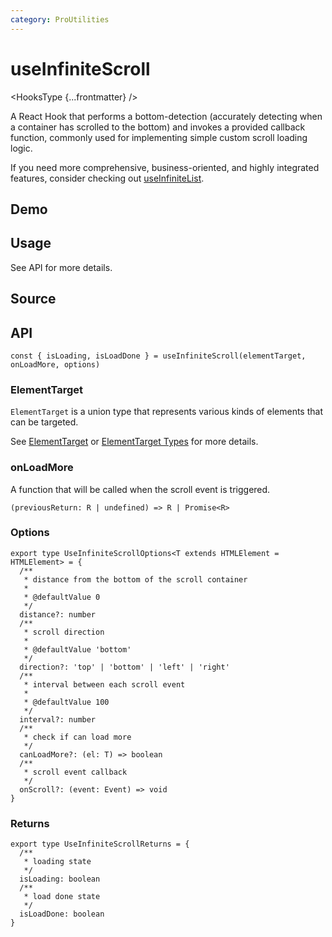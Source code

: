 ```yaml
---
category: ProUtilities
---
```


# useInfiniteScroll


<HooksType {...frontmatter} />

A React Hook that performs a bottom-detection (accurately detecting when a container has scrolled to the bottom) and invokes a provided callback function, commonly used for implementing simple custom scroll loading logic.

If you need more comprehensive, business-oriented, and highly integrated features, consider checking out [useInfiniteList](/reference/use-infinite-list).

## Demo


<App />

## Usage

See API for more details.

## Source


<Source />

## API

```tsx
const { isLoading, isLoadDone } = useInfiniteScroll(elementTarget, onLoadMore, options)
```

### ElementTarget

`ElementTarget` is a union type that represents various kinds of elements that can be targeted.

See [ElementTarget](/docs/features/element-target) or [ElementTarget Types](/docs/features/element-target#element-target-types) for more details.

### onLoadMore

A function that will be called when the scroll event is triggered.

```tsx
(previousReturn: R | undefined) => R | Promise<R>
```

### Options

```tsx
export type UseInfiniteScrollOptions<T extends HTMLElement = HTMLElement> = {
  /**
   * distance from the bottom of the scroll container
   *
   * @defaultValue 0
   */
  distance?: number
  /**
   * scroll direction
   *
   * @defaultValue 'bottom'
   */
  direction?: 'top' | 'bottom' | 'left' | 'right'
  /**
   * interval between each scroll event
   *
   * @defaultValue 100
   */
  interval?: number
  /**
   * check if can load more
   */
  canLoadMore?: (el: T) => boolean
  /**
   * scroll event callback
   */
  onScroll?: (event: Event) => void
}
```

### Returns

```tsx
export type UseInfiniteScrollReturns = {
  /**
   * loading state
   */
  isLoading: boolean
  /**
   * load done state
   */
  isLoadDone: boolean
}
```

